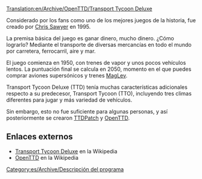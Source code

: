 [[Translation:en/Archive/OpenTTD/Transport Tycoon Deluxe]]

Considerado por los fans como uno de los mejores juegos de la historia, fue creado por [http://www.chrissawyer.com Chris Sawyer] en 1995.

La premisa básica del juego es ganar dinero, mucho dinero. ¿Cómo lograrlo? Mediante el transporte de diversas mercancías en todo el mundo por carretera, ferrocarril, aire y mar.

El juego comienza en 1950, con trenes de vapor y unos pocos vehículos lentos. La puntuación final se calcula en 2050, momento en el que puedes comprar aviones supersónicos y trenes [[es/Manual/Base Set/MagLev|MagLev]].

Transport Tycoon Deluxe (TTD) tenía muchas características adicionales respecto a su predecesor, Transport Tycoon (TTO), incluyendo tres climas diferentes para jugar y más variedad de vehículos.

Sin embargo, esto no fue suficiente para algunas personas, y así posteriormente se crearon [[es/Archive/OpenTTD/TTDPatch|TTDPatch]] y [[es/Manual/Main Page|OpenTTD]].

==Enlaces externos==
* [http://es.wikipedia.org/wiki/Transport_Tycoon Transport Tycoon Deluxe] en la Wikipedia
* [http://es.wikipedia.org/wiki/OpenTTD OpenTTD] en la Wikipedia

[[Category:es/Archive/Descripción del programa]]